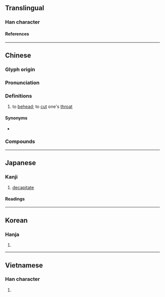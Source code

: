 {{character info/new}}
==Translingual==

===Han character===
{{Han char|rn=18|rad=刀|as=04|sn=6|four=22200|canj=PHLN|ids=⿰勿刂}}

====References====
{{Han ref|kx=0137.030|dkj=01879|dj=0308.090|hdz=10327.100|uh=520E}}

----

==Chinese==
{{zh-forms}}

===Glyph origin===
{{Han etym}}

===Pronunciation===
{{zh-pron
|m=wěn
|c=man5
|h=pfs=
|md=
|mn=
|w=
|mc=y
|oc=y
|cat=v
}}

===Definitions===
{{zh-hanzi}}

# to [[behead]]; to [[cut]] one's [[throat]]

====Synonyms====
* {{zh-l|剄}}

===Compounds===
{{zh-der|刎頸之交|刎頸|刎頸至交|刎頸交|自刎}}

----

==Japanese==

===Kanji===
{{ja-kanji|rs=刀06|grade=}}

# [[decapitate]]

====Readings====
{{ja-readings
|on=ふん, ぶん
|kun=くびはねる
}}

----

==Korean==

===Hanja===
{{ko-hanja|문}}

# {{rfdef|ko|sort=刀04}}

----

==Vietnamese==

===Han character===
{{vi-readings|rs=刀04|reading=vẫn}}

# {{rfdef|vi|sort=刀04}}